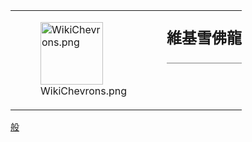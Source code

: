 {| style="border: 1px solid {{{border|gray}}}; background-color: {{{color|#fdffe7}}};"
|rowspan="2" valign="middle" | [[File:WikiChevrons.png|100px]]
|rowspan="2" |
|style="font-size: x-large; padding: 0; vertical-align: middle; height: 1.1em;" | '''維基雪佛龍'''
|-
|style="vertical-align: middle; border-top: 1px solid gray;" | {{{1}}}
|}

<noinclude>
[[Category:維基星章模板|般]]
</noinclude>
